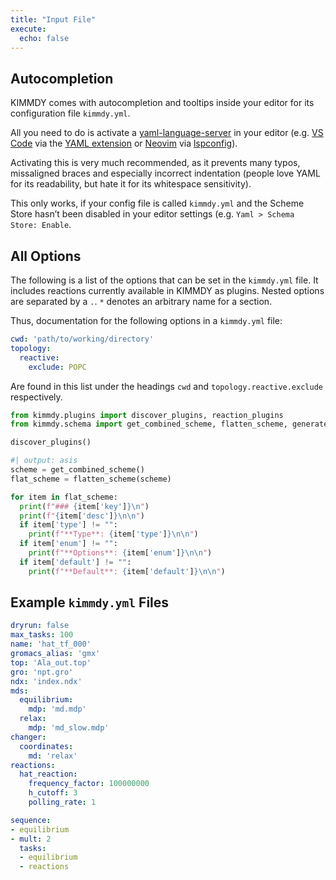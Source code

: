 ```yaml
---
title: "Input File"
execute:
  echo: false
---
```


## Autocompletion

KIMMDY comes with autocompletion and tooltips inside your editor for its configuration file `kimmdy.yml`. 

All you need to do is activate a [yaml-language-server](https://github.com/redhat-developer/yaml-language-server)
in your editor (e.g. [VS Code](https://code.visualstudio.com/) via the 
[YAML extension](https://marketplace.visualstudio.com/items?itemName=redhat.vscode-yaml) or 
[Neovim](https://neovim.io/) via [lspconfig](https://github.com/neovim/nvim-lspconfig)).

Activating this is very much recommended, as it prevents many typos, missaligned braces
and especially incorrect indentation (people love YAML for its readability,
but hate it for its whitespace sensitivity).

::: {.callout-tip appearance="simple"}
This only works, if your config file is called `kimmdy.yml` and the Scheme Store hasn't been disabled
in your editor settings (e.g. `Yaml > Schema Store: Enable`.
:::

## All Options

The following is a list of the options that can be set in the `kimmdy.yml` file.
It includes reactions currently available in KIMMDY as plugins.
Nested options are separated by a `.`.
`*` denotes an arbitrary name for a section.

Thus, documentation for the following options in a `kimmdy.yml` file:

```yaml
cwd: 'path/to/working/directory'
topology:
  reactive:
    exclude: POPC
```

Are found in this list under the headings `cwd` and `topology.reactive.exclude` respectively.

```python
from kimmdy.plugins import discover_plugins, reaction_plugins
from kimmdy.schema import get_combined_scheme, flatten_scheme, generate_markdown_table

discover_plugins()
```

```python
#| output: asis
scheme = get_combined_scheme()
flat_scheme = flatten_scheme(scheme)

for item in flat_scheme:
  print(f"### {item['key']}\n")
  print(f"{item['desc']}\n\n")
  if item['type'] != "":
    print(f"**Type**: {item['type']}\n\n")
  if item['enum'] != "":
    print(f"**Options**: {item['enum']}\n\n")
  if item['default'] != "":
    print(f"**Default**: {item['default']}\n\n")
```

## Example `kimmdy.yml` Files

```.yaml
dryrun: false
max_tasks: 100
name: 'hat_tf_000'
gromacs_alias: 'gmx'
top: 'Ala_out.top'
gro: 'npt.gro'
ndx: 'index.ndx'
mds:
  equilibrium:
    mdp: 'md.mdp'
  relax:
    mdp: 'md_slow.mdp'
changer:
  coordinates:
    md: 'relax'
reactions:
  hat_reaction:
    frequency_factor: 100000000
    h_cutoff: 3
    polling_rate: 1

sequence:
- equilibrium
- mult: 2
  tasks:
  - equilibrium
  - reactions
```

